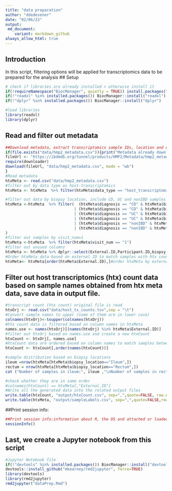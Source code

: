 ```yaml
---
title: "data preparation"
author: "ddedesener"
date: "02/06/22"
output: 
 md_document:
    variant: markdown_github
always_allow_html: true
---
```

## Introduction
In this script, filtering options will be applied for transcriptomics data to be prepared for the analysis
## Setup
```r
# check if libraries are already installed > otherwise install it
if(!requireNamespace("BiocManager", quietly = TRUE)) install.packages("BiocManager",repos = "http://cran.us.r-project.org")
if(!"readxl" %in% installed.packages()) BiocManager::install("readxl")
if(!"dplyr" %in% installed.packages()) BiocManager::install("dplyr")

#load libraries
library(readxl)
library(dplyr)

```
## Read and filter out metadata 
```r
##Download metadata, extract transcriptomics sample IDs, location and disorders.
if(file.exists("data/hmp2_metadata.csv")){print("Metadata already downloaded")}else{
fileUrl <- "https://ibdmdb.org/tunnel/products/HMP2/Metadata/hmp2_metadata.csv?accessType=DOWNLOAD"
require(downloader)
download(fileUrl, "data/hmp2_metadata.csv", mode = "wb")
}
#Read metadata
htxMeta <- read.csv("data/hmp2_metadata.csv")
#filter out by data type as host-transcriptomics
htxMeta <- htxMeta  %>% filter(htxMeta$data_type == "host_transcriptomics")

#filter out data by biopsy location, include CD, UC and nonIBD samples from ileum and rectum location 
htxMeta <-htxMeta  %>% filter(  (htxMeta$diagnosis == "CD" & htxMeta$biopsy_location=="Ileum") 
                              | (htxMeta$diagnosis == "CD" & htxMeta$biopsy_location=="Rectum")
                              | (htxMeta$diagnosis == "UC" & htxMeta$biopsy_location=="Ileum") 
                              | (htxMeta$diagnosis == "UC" & htxMeta$biopsy_location=="Rectum") 
                              | (htxMeta$diagnosis == "nonIBD" & htxMeta$biopsy_location=="Rectum") 
                              | (htxMeta$diagnosis == "nonIBD" & htxMeta$biopsy_location=="Ileum") 
)
#filter out samples by visit_num=1
htxMeta <-htxMeta  %>% filter(htxMeta$visit_num == "1")
#filter out unused columns
htxMeta <- htxMeta %>% dplyr::select(External.ID,Participant.ID,biopsy_location,diagnosis)
#Order htxMeta data based on external ID to match samples with htx count correctly
htxMeta<- htxMeta[order(htxMeta$External.ID),]#order htxMeta by external ID
```
## Filter out host transcriptomics (htx) count data based on sample names obtained from htx meta data, save data in output file.
```r
#transcript count (htx count) original file is read
htxOrj <- read.csv("data/host_tx_counts.tsv",sep = "\t")
#Convert sample names to upper (some of them are in lower case)
colnames(htxOrj)<-toupper(colnames(htxOrj))
#htx count data is filtered based on column names in htxMeta
names.use <- names(htxOrj)[(names(htxOrj) %in% htxMeta$External.ID)]
#filter out htxOrj based on names.use and create a new htxCount
htxCount <- htxOrj[, names.use]
#htxCount data are ordered based on column names to match samples between htxCount and sampleLabels
htxCount <- htxCount[,order(names(htxCount))]

#sample distribution based on biopsy locations
ileum =nrow(htxMeta[htxMeta$biopsy_location=="Ileum",])
rectum = nrow(htxMeta[htxMeta$biopsy_location=="Rectum",])
cat ("Number of samples in ileum:", ileum ,"\nNumber of samples in rectum:",rectum)

#check whether they are in same order
#colnames(htxCount) == htxMeta[,"External.ID"]
#Write all the generated data into the related output files 
write.table(htxCount, "output/htxCount.csv", sep=",",quote=FALSE, row.names = TRUE )
write.table(htxMeta, "output/sampleLabels.csv", sep=",",quote=FALSE,row.names = FALSE, col.names = FALSE)
```
##Print session info:
```r
##Print session info:information about R, the OS and attached or loaded packages.
sessionInfo()
```
## Last, we create a Jupyter notebook from this script
```r
#Jupyter Notebook file
if(!"devtools" %in% installed.packages()) BiocManager::install("devtools")
devtools::install_github("mkearney/rmd2jupyter", force=TRUE)
library(devtools)
library(rmd2jupyter)
rmd2jupyter("dataPrep.Rmd")
```
